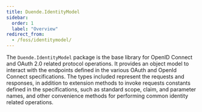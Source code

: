 ```yaml
---
title: Duende.IdentityModel
sidebar:
  order: 1
  label: "Overview"
redirect_from:
  - /foss/identitymodel/
---
```



The `Duende.IdentityModel` package is the base library for OpenID Connect and OAuth 2.0 related protocol
operations. It provides an object model to interact with the endpoints defined in the
various OAuth and OpenId Connect specifications. The types included represent the
requests and responses, in addition to extension methods to invoke requests constants defined in the
specifications, such as standard scope, claim, and parameter names, and other convenience
methods for performing common identity related operations.

<CardGrid>
  <LinkCard
    href="https://github.com/DuendeSoftware/foss/tree/main/identity-model"
    title="GitHub Repository"
    description="View the source code for this library on GitHub."
  />
  <LinkCard
    href="https://www.nuget.org/packages/Duende.IdentityModel/"
    title="NuGet Package"
    description="View the package on NuGet.org."
  />
</CardGrid>
